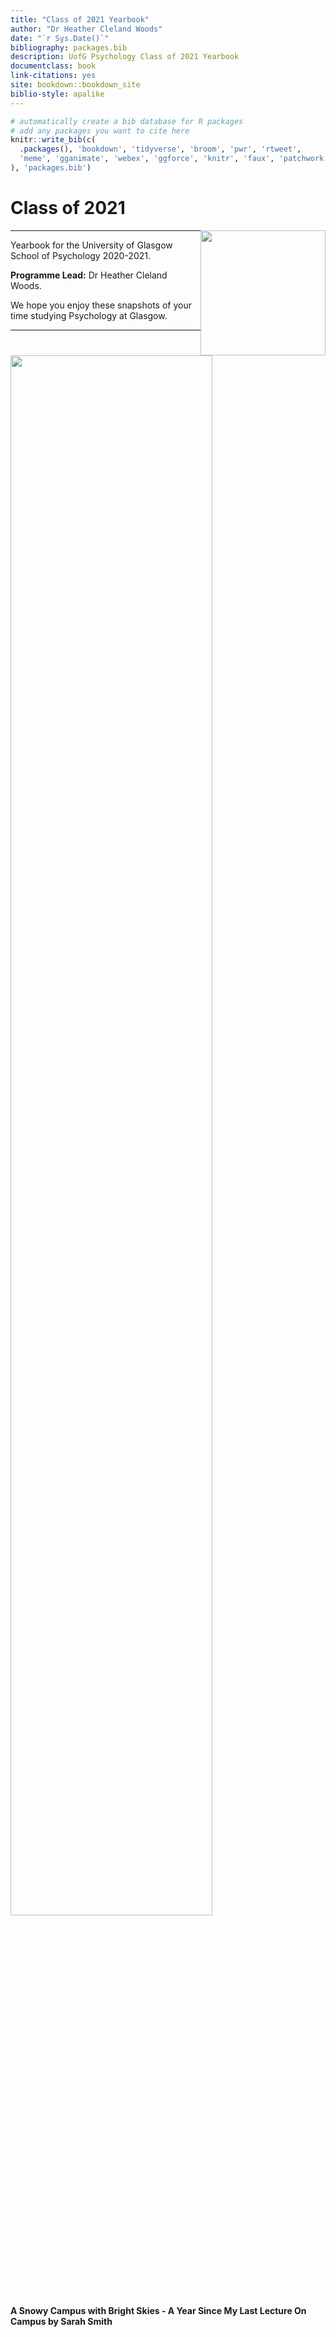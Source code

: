 ```yaml
--- 
title: "Class of 2021 Yearbook"
author: "Dr Heather Cleland Woods"
date: "`r Sys.Date()`"
bibliography: packages.bib
description: UofG Psychology Class of 2021 Yearbook
documentclass: book
link-citations: yes
site: bookdown::bookdown_site
biblio-style: apalike
---
```


```r
# automatically create a bib database for R packages
# add any packages you want to cite here
knitr::write_bib(c(
  .packages(), 'bookdown', 'tidyverse', 'broom', 'pwr', 'rtweet',
  'meme', 'gganimate', 'webex', 'ggforce', 'knitr', 'faux', 'patchwork'
), 'packages.bib')

```

# Class of 2021 {-}

<img src="images/SchoolBadge.png" style="width: 200px; float: right;">

---

Yearbook for the University of Glasgow School of Psychology 2020-2021. 

**Programme Lead:** Dr Heather Cleland Woods.

We hope you enjoy these snapshots of your time studying Psychology at Glasgow.

---

<div align = "center">
<img height = "80%" width = "80%" src="images/Sarah_snow.jpeg"> 
<br>
<span style = "float: right;">**A Snowy Campus with Bright Skies - A Year Since My Last Lecture On Campus by Sarah Smith**</span>
</div>